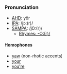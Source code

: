 ===Pronunciation===
*[[w:AHD|AHD]]: yôr
*[[w:IPA|IPA]]: /jɔː(r)/
*[[w:SAMPA|SAMPA]]: /jO:(r)/
**[[Rhymes:English:-O:(r)/|Rhymes: -O:(r)/]]

====Homophones====
*[[yaw]] (non-rhotic accents)
*[[your]]
*[[you're]]